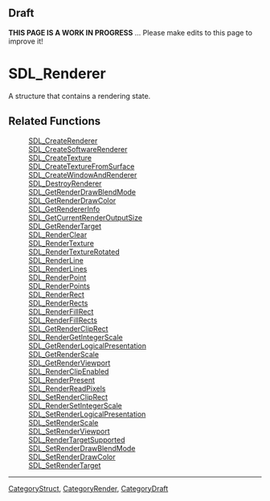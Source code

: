== Draft ==

'''THIS PAGE IS A WORK IN PROGRESS''' ... Please make edits to this page to improve it!


<!-- #*^*^*^*^*See https://wiki.libsdl.org/SGStructures for details on editing this page*^*^*^*^* -->


= SDL_Renderer =
A structure that contains a rendering state.





== Related Functions ==
:[[SDL_CreateRenderer]]
:[[SDL_CreateSoftwareRenderer]]
:[[SDL_CreateTexture]]
:[[SDL_CreateTextureFromSurface]]
:[[SDL_CreateWindowAndRenderer]]
:[[SDL_DestroyRenderer]]
:[[SDL_GetRenderDrawBlendMode]]
:[[SDL_GetRenderDrawColor]]
:[[SDL_GetRendererInfo]]
:[[SDL_GetCurrentRenderOutputSize]]
:[[SDL_GetRenderTarget]]
:[[SDL_RenderClear]]
:[[SDL_RenderTexture]]
:[[SDL_RenderTextureRotated]]
:[[SDL_RenderLine]]
:[[SDL_RenderLines]]
:[[SDL_RenderPoint]]
:[[SDL_RenderPoints]]
:[[SDL_RenderRect]]
:[[SDL_RenderRects]]
:[[SDL_RenderFillRect]]
:[[SDL_RenderFillRects]]
:[[SDL_GetRenderClipRect]]
:[[SDL_RenderGetIntegerScale]]
:[[SDL_GetRenderLogicalPresentation]]
:[[SDL_GetRenderScale]]
:[[SDL_GetRenderViewport]]
:[[SDL_RenderClipEnabled]]
:[[SDL_RenderPresent]]
:[[SDL_RenderReadPixels]]
:[[SDL_SetRenderClipRect]]
:[[SDL_RenderSetIntegerScale]]
:[[SDL_SetRenderLogicalPresentation]]
:[[SDL_SetRenderScale]]
:[[SDL_SetRenderViewport]]
:[[SDL_RenderTargetSupported]]
:[[SDL_SetRenderDrawBlendMode]]
:[[SDL_SetRenderDrawColor]]
:[[SDL_SetRenderTarget]]

----
[[CategoryStruct]], [[CategoryRender]], [[CategoryDraft]]
